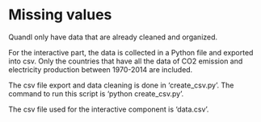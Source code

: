 # Missing values

Quandl only have data that are already cleaned and organized. 

For the interactive part, the data is collected in a Python file and exported into csv.
Only the countries that have all the data of CO2 emission and electricity production between 1970-2014 are included. 

The csv file export and data cleaning is done in 'create_csv.py'. 
The command to run this script is 'python create_csv.py'.

The csv file used for the interactive component is 'data.csv'.